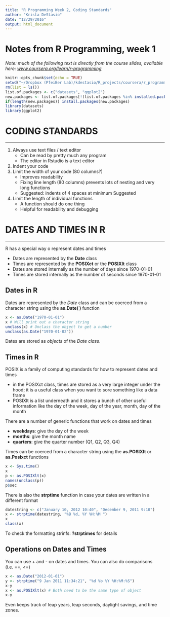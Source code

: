 ```yaml
---
title: "R Programming Week 2, Coding Standards"
author: "Krista DeStasio"
date: "12/29/2016"
output: html_document
---
```

# Notes from R Programming, week 1
*Note: much of the following text is directly from the course slides, available here: [www.coursera.org/learn/r-programming](www.coursera.org/learn/r-programming)*
```r
knitr::opts_chunk$set(echo = TRUE)
setwd("~/Dropbox (PfeiBer Lab)/kdestasio/R_projects/coursera/r_programming/")
rm(list = ls())
list.of.packages <- c("datasets", "ggplot2")
new.packages <- list.of.packages[!(list.of.packages %in% installed.packages()[,"Package"])]
if(length(new.packages)) install.packages(new.packages)
library(datasets)
library(ggplot2)
```
# CODING STANDARDS
___________________

1. Always use text files / text editor
    + Can be read by pretty much any program
    + The editor in Rstudio is a text editor
2. Indent your code
3. Limit the width of your code (80 columns?)
    + Improves readability
    + Fixing line length (80 columns) prevents lots of nesting and very long functions
   + Suggested: indents of 4 spaces at minimum
Suggested 
4. Limit the length of individual functions
    + A function should do one thing
    + Helpful for readability and debugging
    
# DATES AND TIMES IN R
_______________________
R has a special way o represent dates and times

- Dates are represented by the **Date** class
- Times are represented by the **POSIXct** or the **POSIXlt** class
- Dates are stored internally as the number of days since 1970-01-01
- Times are stored internally as the number of seconds since 1970-01-01

## Dates in R
Dates are represented by the *Date* class and can be coerced from a character string using the **as.Date( )** function
```r
x <- as.Date("1970-01-01")
x # Will print out a character string
unclass(x) # Unclass the object to get a number
unclass(as.Date("1970-01-02"))
```
Dates are stored as *objects* of the *Date class*.

## Times in R
POSIX is a family of computing standards for how to represent dates and times

- in the POSIXct class, times are stored as a very large integer under the hood; it is a useful class when you want to sore something like a data frame
- POSIXlt is a list underneath and it stores a bunch of other useful information like the day of the week, day of the year, month, day of the month

There are a number of generic functions that work on dates and times

- **weekdays**: give the day of the week
- **months**: give the month name
- **quarters**: give the quarter number (Q1, Q2, Q3, Q4)

Times can be coerced from a character string using the **as.POSIXlt** or **as.Posixct** functions
```r
x <- Sys.time()
x
p <- as.POSIXlt(x)
names(unclass(p))
p$sec
```
There is also the **strptime** function in case your dates are written in a different format
```r
datestring <- c("January 10, 2012 10:40", "December 9, 2011 9:10")
x <- strptime(datestring, "%B %d, %Y %H:%M ")
x
class(x)
```
To check the formatting strinfs: **?strptimes** for details

## Operations on Dates and Times

You can use + and - on dates and times. You can also do comparisons (i.e. ==, <=)
```r
x <- as.Date("2012-01-01")
y <- strptime("9 Jan 2011 11:34:21", "%d %b %Y %H:%M:%S")
x-y
x <- as.POSIXlt(x) # Both need to be the same type of object
x-y
```
Even keeps track of leap years, leap seconds, daylight savings, and time zones.
